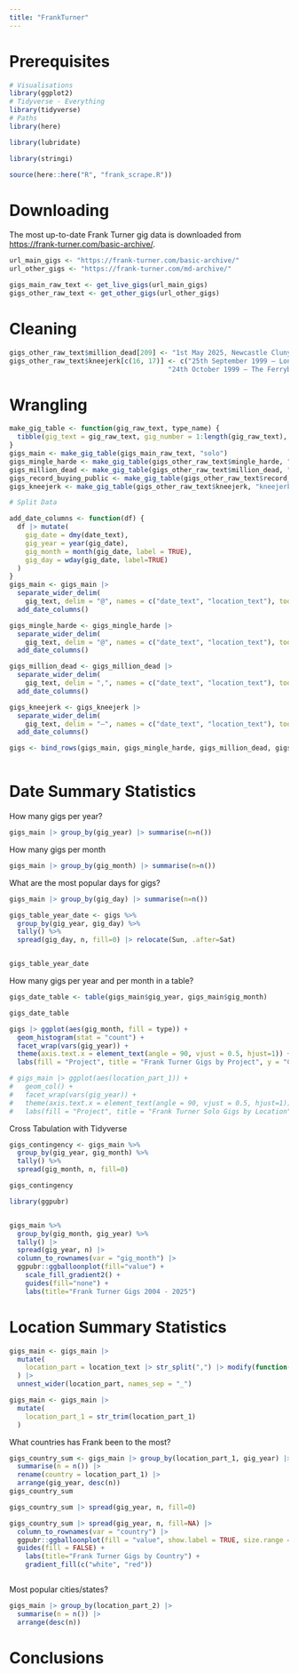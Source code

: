 ```yaml
---
title: "FrankTurner"
---
```


# Prerequisites

```r
# Visualisations
library(ggplot2)
# Tidyverse - Everything
library(tidyverse)
# Paths
library(here)

library(lubridate)

library(stringi)

source(here::here("R", "frank_scrape.R"))

```

# Downloading

The most up-to-date Frank Turner gig data is downloaded from <https://frank-turner.com/basic-archive/>.

```r
url_main_gigs <- "https://frank-turner.com/basic-archive/"
url_other_gigs <- "https://frank-turner.com/md-archive/"

gigs_main_raw_text <- get_live_gigs(url_main_gigs)
gigs_other_raw_text <- get_other_gigs(url_other_gigs)
```

# Cleaning

```r
gigs_other_raw_text$million_dead[209] <- "1st May 2025, Newcastle Cluny"
gigs_other_raw_text$kneejerk[c(16, 17)] <- c("25th September 1999 – London (venue unknown)", 
                                        "24th October 1999 – The Ferryboat, Norwich")
```

# Wrangling

```r
make_gig_table <- function(gig_raw_text, type_name) {
  tibble(gig_text = gig_raw_text, gig_number = 1:length(gig_raw_text), type=type_name)
} 
gigs_main <- make_gig_table(gigs_main_raw_text, "solo")
gigs_mingle_harde <- make_gig_table(gigs_other_raw_text$mingle_harde, "mingle_harde")
gigs_million_dead <- make_gig_table(gigs_other_raw_text$million_dead, "million_dead")
gigs_record_buying_public <- make_gig_table(gigs_other_raw_text$record_buying_public, "record_buying_public")
gigs_kneejerk <- make_gig_table(gigs_other_raw_text$kneejerk, "kneejerk")

```

```r
# Split Data

add_date_columns <- function(df) {
  df |> mutate(
    gig_date = dmy(date_text),
    gig_year = year(gig_date),
    gig_month = month(gig_date, label = TRUE),
    gig_day = wday(gig_date, label=TRUE)
  )
}
gigs_main <- gigs_main |> 
  separate_wider_delim(
    gig_text, delim = "@", names = c("date_text", "location_text"), too_many = "merge", cols_remove = FALSE) |>
  add_date_columns()

gigs_mingle_harde <- gigs_mingle_harde |> 
  separate_wider_delim(
    gig_text, delim = "@", names = c("date_text", "location_text"), too_many = "merge", cols_remove = FALSE) |>
  add_date_columns()

gigs_million_dead <- gigs_million_dead |> 
  separate_wider_delim(
    gig_text, delim = ",", names = c("date_text", "location_text"), too_many = "merge", cols_remove = FALSE) |>
  add_date_columns()

gigs_kneejerk <- gigs_kneejerk |> 
  separate_wider_delim(
    gig_text, delim = "–", names = c("date_text", "location_text"), too_many = "merge", cols_remove = FALSE) |>
  add_date_columns()

gigs <- bind_rows(gigs_main, gigs_mingle_harde, gigs_million_dead, gigs_kneejerk)

```

```r
```

# Date Summary Statistics

How many gigs per year?

```r
gigs_main |> group_by(gig_year) |> summarise(n=n())
```

How many gigs per month

```r
gigs_main |> group_by(gig_month) |> summarise(n=n())
```

What are the most popular days for gigs?

```r
gigs_main |> group_by(gig_day) |> summarise(n=n())

gigs_table_year_date <- gigs %>%
  group_by(gig_year, gig_day) %>%
  tally() %>%
  spread(gig_day, n, fill=0) |> relocate(Sun, .after=Sat)


gigs_table_year_date 
```

How many gigs per year and per month in a table?

```r
gigs_date_table <- table(gigs_main$gig_year, gigs_main$gig_month)

gigs_date_table

gigs |> ggplot(aes(gig_month, fill = type)) + 
  geom_histogram(stat = "count") + 
  facet_wrap(vars(gig_year)) + 
  theme(axis.text.x = element_text(angle = 90, vjust = 0.5, hjust=1)) +
  labs(fill = "Project", title = "Frank Turner Gigs by Project", y = "Count", x = "Month")
```
```r

# gigs_main |> ggplot(aes(location_part_1)) + 
#   geom_col() + 
#   facet_wrap(vars(gig_year)) + 
#   theme(axis.text.x = element_text(angle = 90, vjust = 0.5, hjust=1)) +
#   labs(fill = "Project", title = "Frank Turner Solo Gigs by Location", y = "Count", x = "Month")
```
Cross Tabulation with Tidyverse

```r
gigs_contingency <- gigs_main %>%
  group_by(gig_year, gig_month) %>%
  tally() %>%
  spread(gig_month, n, fill=0)

gigs_contingency
```

```r
library(ggpubr)


gigs_main %>%
  group_by(gig_month, gig_year) %>%
  tally() |>
  spread(gig_year, n) |> 
  column_to_rownames(var = "gig_month") |>
  ggpubr::ggballoonplot(fill="value") + 
    scale_fill_gradient2() + 
    guides(fill="none") +
    labs(title="Frank Turner Gigs 2004 - 2025")
```

#  Location Summary Statistics

```r
gigs_main <- gigs_main |> 
  mutate(
    location_part = location_text |> str_split(",") |> modify(function(x) rev(x)) 
  ) |>
  unnest_wider(location_part, names_sep = "_")

gigs_main <- gigs_main |> 
  mutate(
    location_part_1 = str_trim(location_part_1)
  )
```

What countries has Frank been to the most?

```r
gigs_country_sum <- gigs_main |> group_by(location_part_1, gig_year) |> 
  summarise(n = n()) |> 
  rename(country = location_part_1) |> 
  arrange(gig_year, desc(n)) 
gigs_country_sum

gigs_country_sum |> spread(gig_year, n, fill=0)

gigs_country_sum |> spread(gig_year, n, fill=NA) |> 
  column_to_rownames(var = "country") |> 
  ggpubr::ggballoonplot(fill = "value", show.label = TRUE, size.range = c(5, 15)) +
  guides(fill = FALSE) +
    labs(title="Frank Turner Gigs by Country") +
    gradient_fill(c("white", "red"))



```

Most popular cities/states?

```r
gigs_main |> group_by(location_part_2) |> 
  summarise(n = n()) |> 
  arrange(desc(n))
```

# Conclusions
